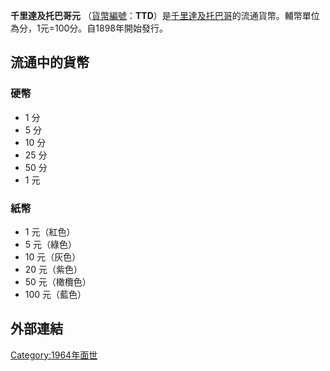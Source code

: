 '''千里達及托巴哥元''' （[[ISO_4217|貨幣編號]]：'''TTD'''）是[[千里達及托巴哥|千里達及托巴哥]]的流通貨幣。輔幣單位為分，1元=100分。自1898年開始發行。
==流通中的貨幣==
===硬幣===
*1 分
*5 分
*10 分
*25 分
*50 分
*1 元
===紙幣===
*1 元（紅色）
*5 元（綠色）
*10 元（灰色）
*20 元（紫色）
*50 元（橄欖色）
*100 元（藍色）

== 外部連結 ==
{{Standard numismatics external links
| world_coin_gallery_1_url  = Trinidad
| world_coin_gallery_1_name = Trinidad and Tobago
| banknote_world_1_url      = trinidad&tobago
| banknote_world_1_name     = Trinidad and Tobago
| dollarization_1_url       = 
| dollarization_1_name      = 
| gfd_1_url                 = Trinidad_and_Tobago
| gfd_1_name                = Trinidad and Tobago
| gfd_data_1_url            = 6149
| gfd_data_1_name           = Trinidad and Tobago Dollar
| show_gfd_excel            = Y
}}


{{Currencies of the Americas}}

[[Category:1964年面世|Category:1964年面世]]